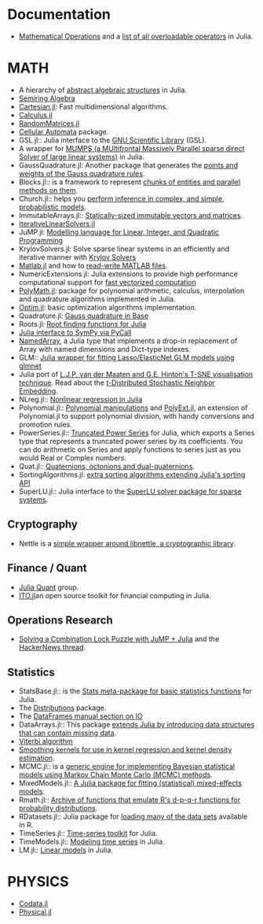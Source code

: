= Documentation =
* [http://docs.julialang.org/en/release-0.2/manual/mathematical-operations/ Mathematical Operations] and a [https://github.com/JuliaLang/julia/blob/master/src/julia-parser.scm#L1-L19 list of all overloadable operators] in Julia.


= MATH =
* A hierarchy of [https://github.com/alrahimi/algebra/ abstract algebraic structures] in Julia.
* [https://github.com/ViralBShah/SemiringAlgebra.jl Semiring Algebra]
* [https://github.com/timholy/Cartesian.jl Cartesian.jl]: Fast multidimensional algorithms.
* [https://github.com/johnmyleswhite/Calculus.jl Calculus.jl]
* [https://github.com/jiahao/RandomMatrices.jl/ RandomMatrices.jl]
* [https://github.com/natj/CellularAutomata.jl Cellular Automata] package.
* GSL.jl:: Julia interface to the [https://github.com/jiahao/GSL.jl GNU Scientific Library] (GSL).
* A wrapper for [https://github.com/lruthotto/MUMPS MUMPS (a MUltifrontal Massively Parallel sparse direct Solver of large linear systems)] in Julia.
* GaussQuadrature.jl: Another package that generates the [https://github.com/billmclean/GaussQuadrature.jl points and weights of the Gauss quadrature rules].
* Blocks.jl:: is a framework to represent [https://github.com/tanmaykm/Blocks.jl chunks of entities and parallel methods on them].
* Church.jl:: helps you [https://github.com/LaurenceA/Church.jl perform inference in complex, and simple, probabilistic models].
* ImmutableArrays.jl:: [https://github.com/twadleigh/ImmutableArrays.jl Statically-sized immutable vectors and matrices].
* [https://github.com/andreasnoackjensen/IterativeLinearSolvers.jl IterativeLinearSolvers.jl]
* JuMP.jl: [https://github.com/IainNZ/JuMP.jl Modelling language for Linear, Integer, and Quadratic Programming]
* KrylovSolvers.jl: Solve sparse linear systems in an efficiently and iterative manner with [https://github.com/cfbaptista/KrylovSolvers.jl Krylov Solvers]
* [https://github.com/lindahua/MATLAB.jl Matlab.jl] and how to [https://github.com/lindahua/MATLAB.jl#readwrite-mat-files read-write MATLAB files].
* NumericExtensions.jl: Julia extensions to provide high performance computational support for [https://github.com/lindahua/NumericExtensions.jl fast vectorized computation]
* [https://github.com/cfbaptista/PolyMath.jl PolyMath.jl]: package for polynomial arithmetic, calculus, interpolation and quadrature algorithms implemented in Julia.
* [https://github.com/JuliaOpt/Optim.jl Optim.jl]: basic optimization algorithms implementation.
* Quadrature.jl: [https://github.com/kofron/Quadrature.jl Gauss quadrature in Base]
* Roots.jl: [https://github.com/JuliaLang/Roots.jl Root finding functions for Julia]
* [https://github.com/jverzani/SymPy.jl Julia interface to SymPy via PyCall]
* [https://github.com/davidavdav/NamedArray NamedArray], a Julia type that implements a drop-in replacement of Array with named dimensions and Dict-type indexes.
* GLM:: [https://github.com/simonster/Glmnet.jl Julia wrapper for fitting Lasso/ElasticNet GLM models using glmnet]
* Julia port of [https://github.com/lejon/TSne.jl  L.J.P. van der Maaten and G.E. Hinton's T-SNE visualisation technique]. Read about the [http://homepage.tudelft.nl/19j49/t-SNE.html t-Distributed Stochastic Neighbor Embedding].
* NLreg.jl:: [https://github.com/dmbates/NLreg.jl  Nonlinear regression in Julia]
* Polynomial.jl:: [https://github.com/vtjnash/Polynomial.jl  Polynomial manipulations] and [https://gist.github.com/mathpup/8514578 PolyExt.jl], an extension of Polynomial.jl to support polynomial division, with handy conversions and promotion rules. 
* PowerSeries.jl:: [https://github.com/jwmerrill/PowerSeries.jl Truncated Power Series] for Julia, which exports a Series type that represents a truncated power series by its coefficients. You can do arithmetic on Series and apply functions to series just as you would Real or Complex numbers.
* Quat.jl:: [https://github.com/forio/Quat.jl Quaternions, octonions and dual-quaternions].
* SortingAlgorithms.jl: [https://github.com/JuliaLang/SortingAlgorithms.jl extra sorting algorithms extending Julia's sorting API]
* SuperLU.jl:: Julia interface to the [https://github.com/dmbates/SuperLU.jl SuperLU solver package for sparse systems].


== Cryptography ==
* Nettle is a [https://github.com/staticfloat/Nettle.jl  simple wrapper around libnettle, a cryptographic library].


== Finance / Quant ==
* [https://github.com/JuliaQuant Julia Quant] group.
* [https://github.com/aviks/Ito.jl ITO.jl]an open source toolkit for financial computing in Julia.


== Operations Research ==
* [http://iaindunning.com/2013/combination-locks.html Solving a Combination Lock Puzzle with JuMP + Julia] and the [https://news.ycombinator.com/item?id=6425160 HackerNews thread].



== Statistics ==
* StatsBase.jl:: is the [https://github.com/JuliaStats/StatsBase.jl Stats meta-package for basic statistics functions] for Julia.
* The [http://juliastats.github.io/Distributions.jl/index.html Distributions] package.
* The [http://juliastats.github.io/DataFrames.jl/io.html DataFrames manual section on IO]
* DataArrays.jl:: This package [https://github.com/JuliaStats/DataArrays.jl extends Julia by introducing data structures that can contain missing data].
* [https://github.com/lindahua/DiscreteInference.jl Viterbi algorithm]
* [https://github.com/johnmyleswhite/SmoothingKernels.jl Smoothing kernels for use in kernel regression and kernel density estimation].
* MCMC.jl:: is a [https://github.com/JuliaStats/MCMC.jl generic engine for implementing Bayesian statistical models using Markov Chain Monte Carlo (MCMC) methods]. 
* MixedModels.jl:: [https://github.com/dmbates/MixedModels.jl  A Julia package for fitting (statistical) mixed-effects models].
* Rmath.jl:: [https://github.com/dmbates/Rmath.jl  Archive of functions that emulate R's d-p-q-r functions for probability distributions].
* RDatasets.jl:: Julia package for [https://github.com/johnmyleswhite/RDatasets.jl loading many of the data sets] available in R.
* TimeSeries.jl:: [https://github.com/JuliaStats/TimeSeries.jl Time-series toolkit] for Julia.
* TimeModels.jl:: [https://github.com/JuliaStats/TimeModels.jl Modeling time series] in Julia.
* LM.jl:: [https://github.com/JuliaStats/LM.jl Linear models] in Julia.


= PHYSICS =
* [https://github.com/kofron/Codata.jl Codata.jl]
* [https://github.com/ggggggggg/Physical.jl Physical.jl]
